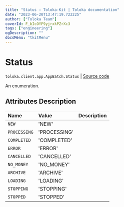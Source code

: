 ```yaml
---
title: "Status — Toloka-Kit | Toloka documentation"
date: "2023-06-20T13:47:19.722225"
author: ["Toloka Team"]
coverId: F_bIcOYF9yjrxkPZrXc3
tags: ["engineering"]
ogDescription: ""
docsMenu: "tkitMenu"
---
```


# Status

`toloka.client.app.AppBatch.Status` | [Source code](https://github.com/Toloka/toloka-kit/blob/v1.2.0/src/client/app/__init__.py#L233)

An enumeration.

## Attributes Description

| Name | Value | Description |
| :------| :-----------| :----------| 
`NEW`|'NEW'|
`PROCESSING`|'PROCESSING'|
`COMPLETED`|'COMPLETED'|
`ERROR`|'ERROR'|
`CANCELLED`|'CANCELLED'|
`NO_MONEY`|'NO_MONEY'|
`ARCHIVE`|'ARCHIVE'|
`LOADING`|'LOADING'|
`STOPPING`|'STOPPING'|
`STOPPED`|'STOPPED'|